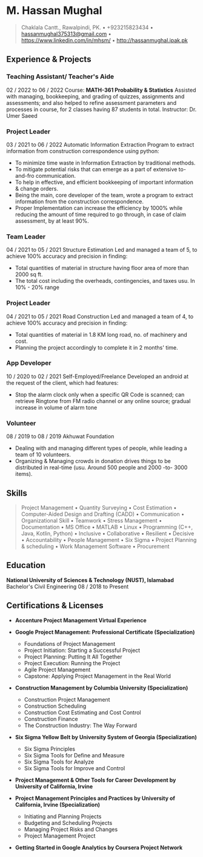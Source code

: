 # M. Hassan Mughal

> Chaklala Cantt., Rawalpindi, PK. • +923215823434 • <hassanmughal375313@gmail.com> • <https://www.linkedin.com/in/mhsm/> • <http://hassanmughal.ipak.pk>

## Experience & Projects

### Teaching Assistant/ Teacher's Aide
02 / 2022 to 06 / 2022
Course: **MATH-361 Probability & Statistics** Assisted with managing, bookkeeping, and grading of quizzes, assignments and assessments; and also helped to refine assessment parameters and processes in course, for 2 classes having 87 students in total. Instructor: Dr. Umer Saeed

### Project Leader
03 / 2021 to 06 / 2022
Automatic Information Extraction
Program to extract information from construction correspondence using python:
  - To minimize time waste in Information Extraction by traditional methods.
  - To mitigate potential risks that can emerge as a part of extensive to-and-fro communication.
  - To help in effective, and efficient bookkeeping of important information & change orders.
  - Being the main, core developer of the team, wrote a program to extract information from the construction correspondence.
  - Proper Implementation can increase the efficiency by 1000% while reducing the amount of time required to go through, in case of claim assessment, by at least 90%.

### Team Leader
04 / 2021 to 05 / 2021
Structure Estimation
Led and managed a team of 5, to achieve 100% accuracy and precision in finding:
  - Total quantities of material in structure having floor area of more than 2000 sq ft.
  - The total cost including the overheads, contingencies, and taxes usu. In 10% - 20% range

### Project Leader
04 / 2021 to 05 / 2021
Road Construction
Led and managed a team of 4, to achieve 100% accuracy and precision in finding:
  - Total quantities of material in 1.8 KM long road, no. of machinery and cost.
  - Planning the project accordingly to complete it in 2 months' time.

### App Developer
10 / 2020 to 02 / 2021
Self-Employed/Freelance
Developed an android at the request of the client, which had features:
  - Stop the alarm clock only when a specific QR Code is scanned; can retrieve Ringtone from FM radio channel or any online source; gradual increase in volume of alarm tone

### Volunteer
08 / 2019 to 08 / 2019
Akhuwat Foundation
  - Dealing with and managing different types of people, while leading a team of 10 volunteers.
  - Organizing & Managing crowds in donation drives things to be distributed in real-time (usu. Around 500 people and 2000 -to- 3000 items).

## Skills
> Project Management • Quantity Surveying • Cost Estimation • Computer-Aided Design and Drafting (CADD) • Communication • Organizational Skill • Teamwork • Stress Management • Documentation • MS Office • MATLAB • Linux • Programming (C++, Java, Kotlin, Python) • Inclusive • Collaborative • Resilient • Decisive • Accountability • People Management • Six Sigma • Project Planning & scheduling • Work Management Software • Procurement

## Education
**National University of Sciences & Technology (NUST), Islamabad**
Bachelor's Civil Engineering
08 / 2018 to Present

## Certifications & Licenses

- **Accenture Project Management Virtual Experience**

- **Google Project Management: Professional Certificate (Specialization)**
  - Foundations of Project Management
  - Project Initiation: Starting a Successful Project
  - Project Planning: Putting It All Together
  - Project Execution: Running the Project
  - Agile Project Management
  - Capstone: Applying Project Management in the Real World

- **Construction Management by Columbia University (Specialization)**
  - Construction Project Management
  - Construction Scheduling
  - Construction Cost Estimating and Cost Control
  - Construction Finance
  - The Construction Industry: The Way Forward

- **Six Sigma Yellow Belt by University System of Georgia (Specialization)**  
  - Six Sigma Principles
  - Six Sigma Tools for Define and Measure
  - Six Sigma Tools for Analyze
  - Six Sigma Tools for Improve and Control

- **Project Management & Other Tools for Career Development by University of California, Irvine**

- **Project Management Principles and Practices by University of California, Irvine (Specialization)**
  - Initiating and Planning Projects
  - Budgeting and Scheduling Projects
  - Managing Project Risks and Changes
  - Project Management Project

- **Getting Started in Google Analytics by Coursera Project Network**
